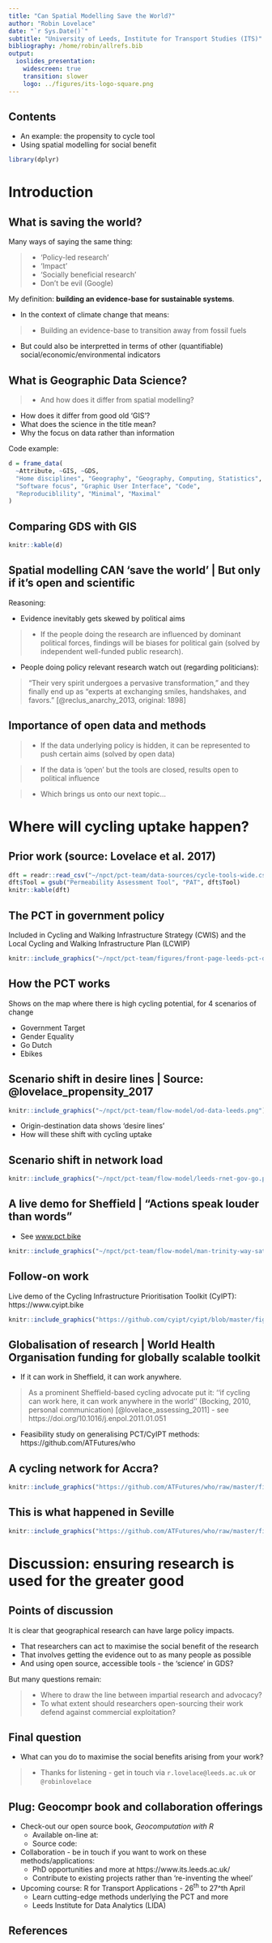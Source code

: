 ```yaml
---
title: "Can Spatial Modelling Save the World?"
author: "Robin Lovelace"
date: "`r Sys.Date()`"
subtitle: "University of Leeds, Institute for Transport Studies (ITS)"
bibliography: /home/robin/allrefs.bib
output:
  ioslides_presentation:
    widescreen: true
    transition: slower
    logo: ../figures/its-logo-square.png
---
```


## Contents

- An example: the propensity to cycle tool
- Using spatial modelling for social benefit

```r
library(dplyr)
```

# Introduction

## What is saving the world?

Many ways of saying the same thing:

> - 'Policy-led research'
> - 'Impact'
> - 'Socially beneficial research'
> - Don't be evil (Google)

My definition: **building an evidence-base for sustainable systems**.

- In the context of climate change that means:

> - Building an evidence-base to transition away from fossil fuels

- But could also be interpretted in terms of other (quantifiable) social/economic/environmental indicators

## What is Geographic Data Science?

> - And how does it differ from spatial modelling?

- How does it differ from good old 'GIS'?
- What does the science in the title mean?
- Why the focus on data rather than information

Code example:

```r
d = frame_data(
  ~Attribute, ~GIS, ~GDS,
  "Home disciplines", "Geography", "Geography, Computing, Statistics",
  "Software focus", "Graphic User Interface", "Code",
  "Reproduciblility", "Minimal", "Maximal"
)
```

## Comparing GDS with GIS

```r
knitr::kable(d)
```

## Spatial modelling CAN 'save the world' | But only if it's open and scientific

Reasoning:

- Evidence inevitably gets skewed by political aims

> - If the people doing the research are influenced by dominant political forces, findings will be biases for political gain (solved by independent well-funded public research).

- People doing policy relevant research watch out (regarding politicians):

> “Their very spirit undergoes a pervasive
transformation,” and they finally end up as “experts at exchanging smiles,
handshakes, and favors.” [@reclus_anarchy_2013, original: 1898]

## Importance of open data and methods

> - If the data underlying policy is hidden, it can be represented to push certain aims (solved by open data)

> - If the data is 'open' but the tools are closed, results open to political influence

> - Which brings us onto our next topic...

# Where will cycling uptake happen?

<!-- ## Context: from concept to implementation -->

<!-- A life-course of my involvement with the PCT -->

<!-- ``` -->
<!-- Concept of algorithms for cycling uptake (PhD 2009 - 2013) -->
<!--  Discovery of programming (R) and shiny (2013) -->
<!--   'Propensity to Cycle' bid by DfT via SDG (2014) -->
<!--     Start work w. Cambridge University and colleagues (2015) -->
<!--      Implementation on national OD dataset, 700k routes (2016) -->
<!--        Addition of school and near-market prototypes (late 2016) -->
<!--          LSOA phase (Malcolm Morgan) (early 2017) -->
<!--            ... -->
<!-- ``` -->

<!--  > - 2018: (Global PCT?)  -->

<!--  - Academic write-up [@lovelace_propensity_2017] -->
 
## Prior work (source: Lovelace et al. 2017)

```r
dft = readr::read_csv("~/npct/pct-team/data-sources/cycle-tools-wide.csv")
dft$Tool = gsub("Permeability Assessment Tool", "PAT", dft$Tool)
knitr::kable(dft)
```

## The PCT in government policy

Included in Cycling and Walking Infrastructure Strategy (CWIS) and the Local Cycling and Walking Infrastructure Plan (LCWIP)

```r
knitr::include_graphics("~/npct/pct-team/figures/front-page-leeds-pct-demo.png")
```

## How the PCT works

Shows on the map where there is high cycling potential,
for 4 scenarios of change

- Government Target
- Gender Equality
- Go Dutch
- Ebikes

## Scenario shift in desire lines | Source: @lovelace_propensity_2017

```r
knitr::include_graphics("~/npct/pct-team/flow-model/od-data-leeds.png")
```

- Origin-destination data shows 'desire lines'
- How will these shift with cycling uptake

## Scenario shift in network load

```r
knitr::include_graphics("~/npct/pct-team/flow-model/leeds-rnet-gov-go.png")
```

## A live demo for Sheffield | "Actions speak louder than words"

- See [www.pct.bike](http://pct.bike/south-yorkshire)

```r
knitr::include_graphics("~/npct/pct-team/flow-model/man-trinity-way-satellite.png")
```

## Follow-on work

Live demo of the Cycling Infrastructure Prioritisation Toolkit (CyIPT): https://www.cyipt.bike

```r
knitr::include_graphics("https://github.com/cyipt/cyipt/blob/master/figures/recommended-york.png?raw=true")
```

## Globalisation of research | World Health Organisation funding for globally scalable toolkit

- If it can work in Sheffield, it can work anywhere.

> As a prominent Sheffield-based cycling advocate put it: ‘‘if cycling can work here, it
can work anywhere in the world’’ (Bocking, 2010, personal
communication) [@lovelace_assessing_2011] - see https://doi.org/10.1016/j.enpol.2011.01.051

- Feasibility study on generalising PCT/CyIPT methods: https://github.com/ATFutures/who

## A cycling network for Accra?

```r
knitr::include_graphics("https://github.com/ATFutures/who/raw/master/fig/accra-flow1-interactive.png")
```

## This is what happened in Seville

```r
knitr::include_graphics("https://github.com/ATFutures/who/raw/master/fig/sevnet2.png")
```

# Discussion: ensuring research is used for the greater good

## Points of discussion

It is clear that geographical research can have large policy impacts.

- That researchers can act to maximise the social benefit of the research
- That involves getting the evidence out to as many people as possible
- And using open source, accessible tools - the 'science' in GDS?

But many questions remain:

> - Where to draw the line between impartial research and advocacy?
> - To what extent should researchers open-sourcing their work defend against commercial exploitation?

## Final question

- What can you do to maximise the social benefits arising from your work?

> - Thanks for listening - get in touch via `r.lovelace@leeds.ac.uk` or `@robinlovelace`

## Plug: Geocompr book and collaboration offerings

- Check-out our open source book, *Geocomputation with R*
  - Available on-line at: 
  - Source code:
  
- Collaboration - be in touch if you want to work on these methods/applications:
  - PhD opportunities and more at https://www.its.leeds.ac.uk/ 
  - Contribute to existing projects rather than 're-inventing the wheel'

- Upcoming course: R for Transport Applications - 26^th^ to 27^th April
  - Learn cutting-edge methods underlying the PCT and more
  - Leeds Institute for Data Analytics (LIDA)

## References

